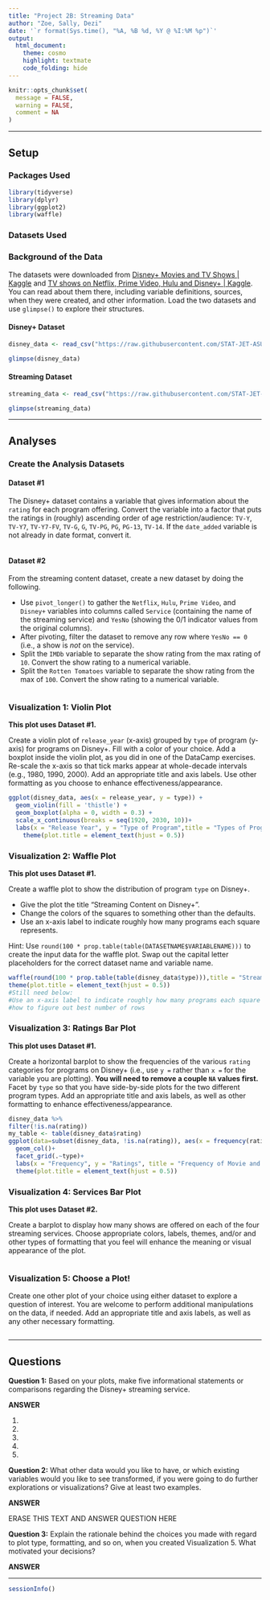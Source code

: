 ```yaml
---
title: "Project 2B: Streaming Data"
author: "Zoe, Sally, Dezi"
date: '`r format(Sys.time(), "%A, %B %d, %Y @ %I:%M %p")`'
output: 
  html_document: 
    theme: cosmo
    highlight: textmate
    code_folding: hide
---
```


```r
knitr::opts_chunk$set(
  message = FALSE,
  warning = FALSE,
  comment = NA
)
```
***

## Setup

### Packages Used

```r
library(tidyverse)
library(dplyr)
library(ggplot2)
library(waffle)
```

### Datasets Used

### Background of the Data

The datasets were downloaded from [Disney+ Movies and TV Shows | Kaggle](https://www.kaggle.com/datasets/shivamb/disney-movies-and-tv-shows) and [TV shows on Netflix, Prime Video, Hulu and Disney+ | Kaggle](https://www.kaggle.com/datasets/ruchi798/tv-shows-on-netflix-prime-video-hulu-and-disney). You can read about them there, including variable definitions, sources, when they were created, and other information. Load the two datasets and use `glimpse()` to explore their structures.

#### Disney+ Dataset

```r
disney_data <- read_csv("https://raw.githubusercontent.com/STAT-JET-ASU/STT2860S22project2/main/data/disneypluscontent.csv")

glimpse(disney_data)
```

#### Streaming Dataset

```r
streaming_data <- read_csv("https://raw.githubusercontent.com/STAT-JET-ASU/STT2860S22project2/main/data/streamingcontent.csv")

glimpse(streaming_data)
```

<hr>

## Analyses

### Create the Analysis Datasets

#### Dataset #1

The Disney+ dataset contains a variable that gives information about the `rating` for each program offering. Convert the variable into a factor that puts the ratings in (roughly) ascending order of age restriction/audience: `TV-Y`, `TV-Y7`, `TV-Y7-FV`, `TV-G`, `G`, `TV-PG`, `PG`, `PG-13`, `TV-14`. If the `date_added` variable is not already in date format, convert it.  

```r

```

#### Dataset #2

From the streaming content dataset, create a new dataset by doing the following.

* Use `pivot_longer()` to gather the `Netflix`, `Hulu`, `Prime Video`, and `Disney+` variables into columns called `Service` (containing the name of the streaming service) and `YesNo` (showing the 0/1 indicator values from the original columns).
* After pivoting, filter the dataset to remove any row where `YesNo == 0` (i.e., a show is *not* on the service).
* Split the `IMDb` variable to separate the show rating from the max rating of `10`. Convert the show rating to a numerical variable.
* Split the `Rotten Tomatoes` variable to separate the show rating from the max of `100`. Convert the show rating to a numerical variable.

```r

```

### Visualization 1: Violin Plot

**This plot uses Dataset #1.**

Create a violin plot of `release_year` (x-axis) grouped by `type` of program (y-axis) for programs on Disney+. Fill with a color of your choice. Add a boxplot inside the violin plot, as you did in one of the DataCamp exercises. Re-scale the x-axis so that tick marks appear at whole-decade intervals (e.g., 1980, 1990, 2000). Add an appropriate title and axis labels. Use other formatting as you choose to enhance effectiveness/appearance.

```r
ggplot(disney_data, aes(x = release_year, y = type)) +
  geom_violin(fill = 'thistle') +
  geom_boxplot(alpha = 0, width = 0.3) +
  scale_x_continuous(breaks = seq(1920, 2030, 10))+
  labs(x = "Release Year", y = "Type of Program",title = "Types of Programs on Disney+ vs Release date")+
    theme(plot.title = element_text(hjust = 0.5))
```

### Visualization 2: Waffle Plot

**This plot uses Dataset #1.**

Create a waffle plot to show the distribution of program `type` on Disney+. 

* Give the plot the title "Streaming Content on Disney+". 
* Change the colors of the squares to something other than the defaults.
* Use an x-axis label to indicate roughly how many programs each square represents.

Hint: Use `round(100 * prop.table(table(DATASETNAME$VARIABLENAME)))` to create the input data for the waffle plot. Swap out the capital letter placeholders for the correct dataset name and variable name.


```r

waffle(round(100 * prop.table(table(disney_data$type))),title = "Streaming Content on Disney+", colors = c("darkseagreen3", "darkseagreen4"), xlab="1 square = ?") +
theme(plot.title = element_text(hjust = 0.5))
#Still need below:
#Use an x-axis label to indicate roughly how many programs each square represents I understand notation but would like to know how to decide what each square scale should be 
#how to figure out best number of rows 
```

### Visualization 3: Ratings Bar Plot

**This plot uses Dataset #1.**

Create a horizontal barplot to show the frequencies of the various `rating` categories for programs on Disney+ (i.e., use `y =` rather than `x =` for the variable you are plotting). **You will need to remove a couple `NA` values first.** Facet by `type` so that you have side-by-side plots for the two different program types. Add an appropriate title and axis labels, as well as other formatting to enhance effectiveness/appearance. 

```r
disney_data %>%
filter(!is.na(rating))
my_table <- table(disney_data$rating)
ggplot(data=subset(disney_data, !is.na(rating)), aes(x = frequency(rating), y = rating, na.,fill = type)) +
  geom_col()+
  facet_grid(.~type)+
  labs(x = "Frequency", y = "Ratings", title = "Frequency of Movie and TV Shows by Ratings on Disney+") + 
  theme(plot.title = element_text(hjust = 0.5))
```

### Visualization 4: Services Bar Plot

**This plot uses Dataset #2.**

Create a barplot to display how many shows are offered on each of the four streaming services. Choose appropriate colors, labels, themes, and/or and other types of formatting that you feel will enhance the meaning or visual appearance of the plot. 

```r

```

### Visualization 5: Choose a Plot!

Create one other plot of your choice using either dataset to explore a question of interest. You are welcome to perform additional manipulations on the data, if needed. Add an appropriate title and axis labels, as well as any other necessary formatting.

```r

```

<hr>

## Questions

**Question 1:** Based on your plots, make five informational statements or comparisons regarding the Disney+ streaming service.

**ANSWER**

1)

2)

3)

4)

5)

**Question 2:** What other data would you like to have, or which existing variables would you like to see transformed, if you were going to do further explorations or visualizations? Give at least two examples.

**ANSWER**

ERASE THIS TEXT AND ANSWER QUESTION HERE

**Question 3:** Explain the rationale behind the choices you made with regard to plot type, formatting, and so on, when you created Visualization 5. What motivated your decisions? 

**ANSWER**

***
```r
sessionInfo()
```
